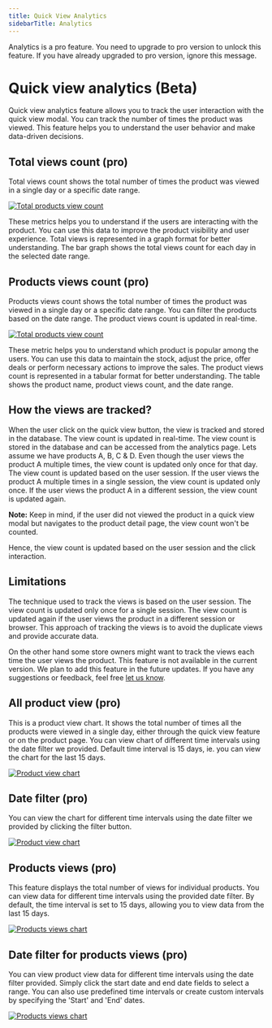 ```yaml
---
title: Quick View Analytics
sidebarTitle: Analytics
---
```



<GoPro title="Requires pro" link="https://addonify.com/product/addonify-quick-view-for-woocommerce/#pricing">
	<div className="block relative">
		<p className="block text-base text-blue-800 dark:text-white">
			Analytics is a pro feature. You need to upgrade to pro version to unlock this feature. If you have already upgraded to pro version, ignore this message.
		</p>
	</div>
</GoPro>

# Quick view analytics (Beta)

Quick view analytics feature allows you to track the user interaction with the quick view modal. You can track the number of times the product was viewed. This feature helps you to understand the user behavior and make data-driven decisions.

## Total views count (pro)

Total views count shows the total number of times the product was viewed in a single day or a specific date range.

[![Total products view count](/products/quick-view/analytics-1.png)](/products/quick-view/analytics-1.png)

These metrics helps you to understand if the users are interacting with the product. You can use this data to improve the product visibility and user experience. Total views is represented in a graph format for better understanding. The bar graph shows the total views count for each day in the selected date range. 

## Products views count (pro)

Products views count shows the total number of times the product was viewed in a single day or a specific date range. You can filter the products based on the date range. The product views count is updated in real-time.

[![Total products view count](/products/quick-view/analytics-2.png)](/products/quick-view/analytics-2.png)

These metric helps you to understand which product is popular among the users. You can use this data to maintain the stock, adjust the price, offer deals or perform necessary actions to improve the sales. The product views count is represented in a tabular format for better understanding. The table shows the product name, product views count, and the date range.

## How the views are tracked?

When the user click on the quick view button, the view is tracked and stored in the database. The view count is updated in real-time. The view count is stored in the database and can be accessed from the analytics page. Lets assume we have products A, B, C & D. Even though the user views the product A multiple times, the view count is updated only once for that day. The view count is updated based on the user session. If the user views the product A multiple times in a single session, the view count is updated only once. If the user views the product A in a different session, the view count is updated again.

**Note:** Keep in mind, if the user did not viewed the product in a quick view modal but navigates to the product detail page, the view count won't be counted. 

Hence, the view count is updated based on the user session and the click interaction. 

## Limitations

The technique used to track the views is based on the user session. The view count is updated only once for a single session. The view count is updated again if the user views the product in a different session or browser. This approach of tracking the views is to avoid the duplicate views and provide accurate data. 

On the other hand some store owners might want to track the views each time the user views the product. This feature is not available in the current version. We plan to add this feature in the future updates. If you have any suggestions or feedback, feel free [let us know](https://addonify.com/contact/).


## All product view (pro)

This is a product view chart. It shows the total number of times all the products were viewed in a single day, either through the quick view feature or on the product page. You can view chart of different time intervals using the date filter we provided. Default time interval is 15 days, ie. you can view the chart for the last 15 days.

[![Product view chart](/products/quick-view/product-view-chart.png)](/products/quick-view/product-view-chart.png)




## Date filter (pro)

You can view the chart for different time intervals using the date filter we provided by clicking the filter button.

[![Product view chart](/products/quick-view/date-filter.png)](/products/quick-view/date-filter.png)


## Products views (pro)

This feature displays the total number of views for individual products. You can view data for different time intervals using the provided date filter. By default, the time interval is set to 15 days, allowing you to view data from the last 15 days.

[![Products views chart](/products/quick-view/products-views.png)](/products/quick-view/products-views.png)


## Date filter for products views (pro)

You can view product view data for different time intervals using the date filter provided. Simply click the start date and end date fields to select a range. You can also use predefined time intervals or create custom intervals by specifying the 'Start' and 'End' dates.


[![Products views chart](/products/quick-view/product-views-date-filter.png)](/products/quick-view/product-views-date-filter.png)


